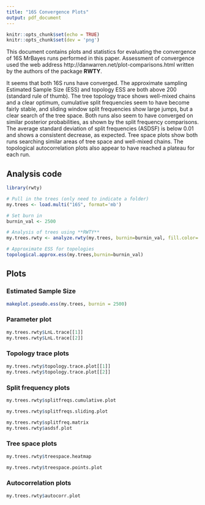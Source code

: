 ```yaml
---
title: "16S Convergence Plots"
output: pdf_document
---
```


```r
knitr::opts_chunk$set(echo = TRUE)
knitr::opts_chunk$set(dev = 'png')
```

This document contains plots and statistics for evaluating the convergence of 16S MrBayes runs performed in this paper. Assessment of convergence used the web address http://danwarren.net/plot-comparisons.html written by the authors of the package **RWTY**. 

It seems that both 16S runs have converged. The approximate sampling Estimated Sample Size (ESS) and topology ESS are both above 200 (standard rule of thumb). The tree topology trace shows well-mixed chains and a clear optimum, cumulative split frequencies seem to have become fairly stable, and sliding window split frequencies show large jumps, but a clear search of the tree space. Both runs also seem to have converged on similar posterior probabilities, as shown by the split frequency comparisons. The average standard deviation of split frequencies (ASDSF) is below 0.01 and shows a consistent decrease, as expected. Tree space plots show both runs searching similar areas of tree space and well-mixed chains. The topological autocorrelation plots also appear to have reached a plateau for each run.

## Analysis code

```r
library(rwty)

# Pull in the trees (only need to indicate a folder)
my.trees <- load.multi("16S", format='mb')

# Set burn in
burnin_val <- 2500

# Analysis of trees using **RWTY**
my.trees.rwty <- analyze.rwty(my.trees, burnin=burnin_val, fill.color='LnL')

# Approximate ESS for topologies
topological.approx.ess(my.trees,burnin=burnin_val)
```

\newpage
## Plots

### Estimated Sample Size

```r
makeplot.pseudo.ess(my.trees, burnin = 2500)
```

\newpage
### Parameter plot

```r
my.trees.rwty$LnL.trace[[1]]
my.trees.rwty$LnL.trace[[2]]
```

\newpage
### Topology trace plots

```r
my.trees.rwty$topology.trace.plot[[1]]
my.trees.rwty$topology.trace.plot[[2]]
```

\newpage
### Split frequency plots 

```r
my.trees.rwty$splitfreqs.cumulative.plot
```

```r
my.trees.rwty$splitfreqs.sliding.plot
```

```r
my.trees.rwty$splitfreq.matrix
my.trees.rwty$asdsf.plot
```

\newpage
### Tree space plots 

```r
my.trees.rwty$treespace.heatmap
```

```r
my.trees.rwty$treespace.points.plot
```

\newpage
### Autocorrelation plots

```r
my.trees.rwty$autocorr.plot
```
